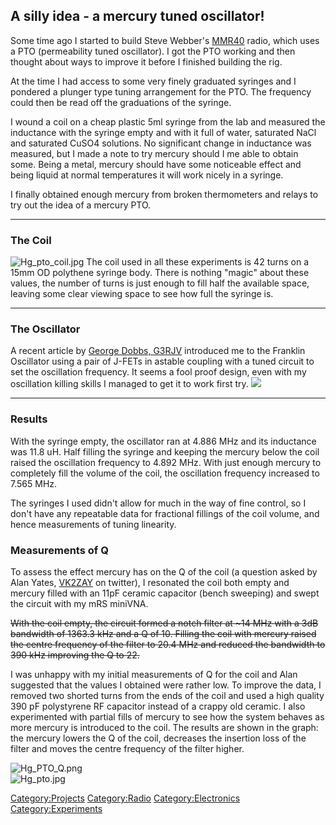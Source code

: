 == A silly idea - a mercury tuned oscillator! ==


Some time ago I started to build Steve Webber's [http://kd1jv.qrpradio.com/ARRLHBC/ARRL_MMR40.html MMR40] radio, which uses a PTO (permeability tuned oscillator). I got the PTO working and then thought about ways to improve it before I finished building the rig.

At the time I had access to some very finely graduated syringes and I pondered a plunger type tuning arrangement for the PTO. The frequency could then be read off the graduations of the syringe. 

I wound a coil on a cheap plastic 5ml syringe from the lab and measured the inductance with the syringe empty and with it full of water, saturated NaCl and saturated CuSO4 solutions. No significant change in inductance was measured, but I made a note to try mercury should I me able to obtain some. Being a metal, mercury should have some noticeable effect and being liquid at normal temperatures it will work nicely in a syringe.

I finally obtained enough mercury from broken thermometers and relays to try out the idea of a mercury PTO.

----

===The Coil===
[[Image:Hg_pto_coil.jpg|none]]
The coil used in all these experiments is 42 turns on a 15mm OD polythene syringe body. There is nothing "magic" about these values, the number of turns is just enough to fill half the available space, leaving some clear viewing space to see how full the syringe is.

----

===The Oscillator===

A recent article by [http://www.g3rjv.org.uk/ George Dobbs, G3RJV] introduced me to the Franklin Oscillator using a pair of J-FETs in astable coupling with a tuned circuit to set the oscillation frequency. It seems a fool proof design, even with my oscillation killing skills I managed to get it to work first try.
[[Image:Franklin-osc.png|none|]]

----

===Results===
With the syringe empty, the oscillator ran at 4.886 MHz and its inductance was 11.8 uH. Half filling the syringe and keeping the mercury below the coil raised the oscillation frequency to 4.892 MHz. With just enough mercury to completely fill the volume of the coil, the oscillation frequency increased to 7.565 MHz.

The syringes I used didn't allow for much in the way of fine control, so I don't have any repeatable data for fractional fillings of the coil volume, and hence measurements of tuning linearity.

===Measurements of Q===
To assess the effect mercury has on the Q of the coil (a question asked by Alan Yates, [http://vk2zay.net VK2ZAY] on twitter), I resonated the coil both empty and mercury filled with an 11pF ceramic capacitor (bench sweeping) and swept the circuit with my mRS miniVNA. 

<strike>With the coil empty, the circuit formed a notch filter at ~14 MHz with a 3dB bandwidth of 1363.3 kHz and a Q of 10.
Filling the coil with mercury raised the centre frequency of the filter to 20.4 MHz and reduced the bandwidth to 390 kHz improving the Q to 22.</strike>

I was unhappy with my initial measurements of Q for the coil and Alan suggested that the values I obtained were rather low. To improve the data, I removed two shorted turns from the ends of the coil and used a high quality 390 pF polystyrene RF capacitor instead of a crappy old ceramic. I also experimented with partial fills of mercury to see how the  system behaves as more mercury is introduced to the coil. The results are shown in the graph: the mercury lowers the Q of the coil, decreases the insertion loss of the filter and moves the centre frequency of the filter higher.


[[Image:Hg_PTO_Q.png|none]]
<br/>
[[Image:Hg_pto.jpg|center|none]]

[[Category:Projects]]
[[Category:Radio]]
[[Category:Electronics]]
[[Category:Experiments]]